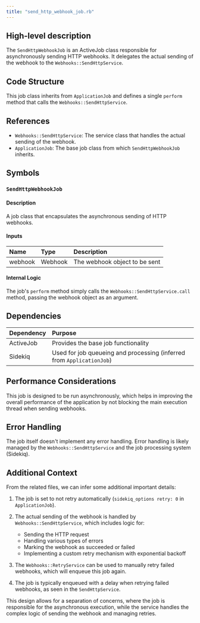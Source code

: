 ```yaml
---
title: "send_http_webhook_job.rb"
---
```


## High-level description
The `SendHttpWebhookJob` is an ActiveJob class responsible for asynchronously sending HTTP webhooks. It delegates the actual sending of the webhook to the `Webhooks::SendHttpService`.

## Code Structure
This job class inherits from `ApplicationJob` and defines a single `perform` method that calls the `Webhooks::SendHttpService`.

## References
- `Webhooks::SendHttpService`: The service class that handles the actual sending of the webhook.
- `ApplicationJob`: The base job class from which `SendHttpWebhookJob` inherits.

## Symbols

### `SendHttpWebhookJob`
#### Description
A job class that encapsulates the asynchronous sending of HTTP webhooks.

#### Inputs
| Name | Type | Description |
|:-----|:-----|:------------|
| webhook | Webhook | The webhook object to be sent |

#### Internal Logic
The job's `perform` method simply calls the `Webhooks::SendHttpService.call` method, passing the webhook object as an argument.

## Dependencies
| Dependency | Purpose |
|:-----------|:--------|
| ActiveJob | Provides the base job functionality |
| Sidekiq | Used for job queueing and processing (inferred from `ApplicationJob`) |

## Performance Considerations
This job is designed to be run asynchronously, which helps in improving the overall performance of the application by not blocking the main execution thread when sending webhooks.

## Error Handling
The job itself doesn't implement any error handling. Error handling is likely managed by the `Webhooks::SendHttpService` and the job processing system (Sidekiq).

## Additional Context
From the related files, we can infer some additional important details:

1. The job is set to not retry automatically (`sidekiq_options retry: 0` in `ApplicationJob`).

2. The actual sending of the webhook is handled by `Webhooks::SendHttpService`, which includes logic for:
   - Sending the HTTP request
   - Handling various types of errors
   - Marking the webhook as succeeded or failed
   - Implementing a custom retry mechanism with exponential backoff

3. The `Webhooks::RetryService` can be used to manually retry failed webhooks, which will enqueue this job again.

4. The job is typically enqueued with a delay when retrying failed webhooks, as seen in the `SendHttpService`.

This design allows for a separation of concerns, where the job is responsible for the asynchronous execution, while the service handles the complex logic of sending the webhook and managing retries.